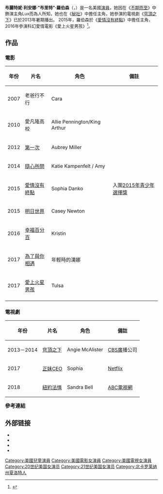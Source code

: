{{noteTA
|G1=Show
|G2=Movie
}}
{{expand|time=2013-06-08T03:03:56+00:00}}
{{Infobox entertainer
| type          = 女演員
| name          = 布麗特妮·羅伯森
| image         = Britt Robertson (Cropped).jpg
| image_size    = 
| caption       = 羅伯森於2010年10月10日在[[漢普頓國際電影節|漢普頓國際電影節]]
| birthname     = Brittany Leanna Robertson
| birth_date    = {{birth date and age|1990|4|18|mf=y}}
| birth_place   = {{USA}}[[北卡羅萊納州|北卡羅萊納州]]，[[夏洛特_(北卡羅來納州)|夏洛特]]
| occupation    = 演員
| yearsactive   = 2000年至今
}}
'''布麗特妮·利安娜·"布里特"·羅伯森'''（{{lang-en|Brittany Leanna "Britt" Robertson}}，{{bd|1990年|4月18日||}}）是一名美國[[演员|演員]]，她因在《[[不期而至|不期而至]]》中飾演主角Lux而為人所知，她也在《[[秘社|秘社]]》中擔任主角，她參演的電視劇《[[穹顶之下_(电视剧)|穹頂之下]]》已於2013年暑期播出。
2015年，羅伯森於《[[愛情沒有終點|愛情沒有終點]]》中擔任主角，2016年參演科幻愛情電影《愛上火星男孩》<ref>{{cite web | title=George Tillman Jr. in Final Talks to Direct 'Longest Ride' (Exclusive) | publisher=www.hollywoodreporter.com | url=http://www.hollywoodreporter.com/news/george-tillman-jr-final-talks-689110 | accessdate=2014-03-17 | archive-date=2014-04-05 | archive-url=https://web.archive.org/web/20140405042910/http://www.hollywoodreporter.com/news/george-tillman-jr-final-talks-689110 | dead-url=no }}</ref>。

==作品==
===電影===

{| class="wikitable"
|-
! 年份 !! 片名 !! 角色 !! 備註
|-
|2007 || 老爸行不行 || Cara||
|-
|2010 || 愛凡隆高校 || Allie Pennington/King Arthur ||
|-
|2012 || [[第一次|第一次]] || Aubrey Miller ||
|-
|2014 || [[隨心所問|隨心所問]] || Katie Kampenfelt / Amy ||
|-
|2015 || [[愛情沒有終點|愛情沒有終點]] || Sophia Danko || 入圍[[2015年青少年選擇獎|2015年青少年選擇獎]]
|-
|2015 || [[明日世界_(電影)|明日世界]] || Casey Newton || 
|-
|2016|| [[幸福百分百_(電影)|幸福百分百]]||Kristin|| 
|-
|2017|| [[為了與你相遇_(電影)|為了與你相遇]]||年輕時的漢娜|| 
|-
|2017|| [[愛上火星男孩|愛上火星男孩]]||Tulsa || 
|-
|}

=== 電視劇 ===
{| class="wikitable"
!年份
!片名
!角色
!備註
|-
|2013－2014
|[[穹顶之下_(电视剧)|穹頂之下]]
|Angie McAlister
|[[CBS_(電視網)|CBS廣]]播公司
|-
|2017
|[[正妹CEO|正妹CEO]]
|Sophia
|[[Netflix|Netflix]]
|-
|2018
|[[护法为民|紐約法情]]
|Sandra Bell
|[[美国广播公司|ABC電視網]]
|}
'''<big>參考連結</big>'''{{Reflist|colwidth=30em}}

== 外部链接 ==
*{{official website|http://www.brittrobertson.com}}
*{{twitter|RealBritt_Rob}}
*{{instagram|brittlrobertson}}
*{{IMDb name|1429380}}

{{Authority control}}
{{DEFAULTSORT:Robertson, Brittany}}
[[Category:美國兒童演員|Category:美國兒童演員]]
[[Category:美國電影女演員|Category:美國電影女演員]]
[[Category:美國電視女演員|Category:美國電視女演員]]
[[Category:20世纪美国女演员|Category:20世纪美国女演员]]
[[Category:21世纪美国女演员|Category:21世纪美国女演员]]
[[Category:北卡罗莱纳州夏洛特人|Category:北卡罗莱纳州夏洛特人]]